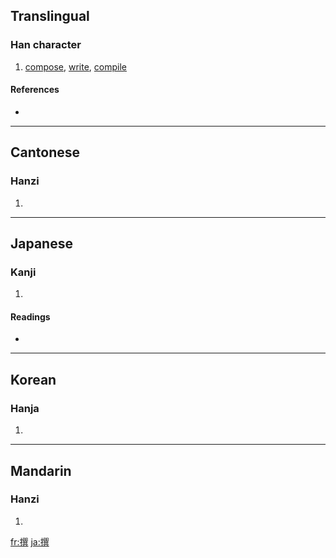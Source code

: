 ==Translingual==

===Han character===
{{Han char|rn=64|rad=手|as=12|sn=15|four=5708<sub>1</sub>|canj=手口山金 (QRUC)}}

# [[compose]], [[write]], [[compile]]

====References====
* {{Han ref|kx=0456.230|dkj=12753|dj=0805.160|hdz=31964.030|uh=64B0|ud=25776|bh=BCB6|bd=48310}}

----

==Cantonese==

===Hanzi===
{{yue-hanzi|jyut=|y=jaan6}}

# {{defn|Cantonese}}

----

==Japanese==

===Kanji===
{{ja-kanji|grade=|rs=手12}}

# {{defn|Japanese}}

====Readings====
* {{ja-readings|on=[[さん]] (san), [[せん]] (sen)|kun=[[えらぶ]] (erabu)}}

----

==Korean==

===Hanja===
{{ko-hanja|hangeul=[[찬]], [[천]]|eumhun=|rv=chan, cheon|mr=ch'an, ch'ŏn|y=chan, chen}}

# {{defn|Korean}}

----

==Mandarin==

===Hanzi===
{{cmn-hanzi|pin=[[zhuàn]] ([[zhuan4]])|wg=chuan<sup>4</sup>}}

# {{defn|Mandarin}}

[[fr:撰]]
[[ja:撰]]